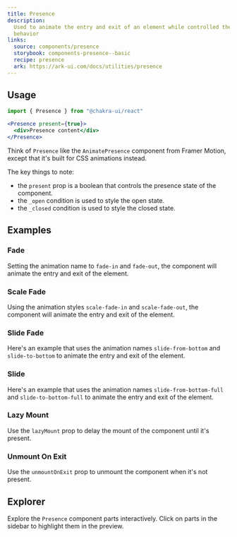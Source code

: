 ```yaml
---
title: Presence
description:
  Used to animate the entry and exit of an element while controlled the render
  behavior
links:
  source: components/presence
  storybook: components-presence--basic
  recipe: presence
  ark: https://ark-ui.com/docs/utilities/presence
---
```


<ExampleTabs name="presence-fade" />

## Usage

```jsx
import { Presence } from "@chakra-ui/react"
```

```jsx
<Presence present={true}>
  <div>Presence content</div>
</Presence>
```

Think of `Presence` like the `AnimatePresence` component from Framer Motion,
except that it's built for CSS animations instead.

The key things to note:

- the `present` prop is a boolean that controls the presence state of the
  component.
- the `_open` condition is used to style the open state.
- the `_closed` condition is used to style the closed state.

## Examples

### Fade

Setting the animation name to `fade-in` and `fade-out`, the component will
animate the entry and exit of the element.

<ExampleTabs name="presence-fade" />

### Scale Fade

Using the animation styles `scale-fade-in` and `scale-fade-out`, the component
will animate the entry and exit of the element.

<ExampleTabs name="presence-scale-fade" />

### Slide Fade

Here's an example that uses the animation names `slide-from-bottom` and
`slide-to-bottom` to animate the entry and exit of the element.

<ExampleTabs name="presence-slide-fade" />

### Slide

Here's an example that uses the animation names `slide-from-bottom-full` and
`slide-to-bottom-full` to animate the entry and exit of the element.

<ExampleTabs name="presence-slide" />

### Lazy Mount

Use the `lazyMount` prop to delay the mount of the component until it's present.

<ExampleTabs name="presence-lazy-mount" />

### Unmount On Exit

Use the `unmountOnExit` prop to unmount the component when it's not present.

<ExampleTabs name="presence-unmount-on-exit" />

## Explorer

Explore the `Presence` component parts interactively. Click on parts in the
sidebar to highlight them in the preview.

<Explorer name="presence-basic" />
